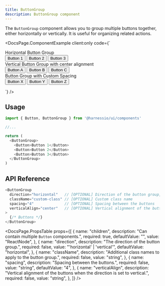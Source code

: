 ```yaml
---
title: ButtonGroup
description: ButtonGroup component
---
```


The `ButtonGroup` component allows you to group multiple buttons together, either horizontally or vertically. It is useful for organizing related actions.


<DocsPage.ComponentExample
  client:only
  code={`<div className="flex flex-wrap gap-2 items-baseline flex-col">
    <div>
      <div className="text-lg font-semibold mb-2">Horizontal Button Group</div>
      <ButtonGroup>
        <Button>Button 1</Button>
        <Button>Button 2</Button>
        <Button>Button 3</Button>
      </ButtonGroup>
    </div>
    <div>
      <div className="text-lg font-semibold mb-2">Vertical Button Group with center alignment</div>
      <ButtonGroup direction="vertical" verticalAlign="center">
        <Button>Button A</Button>
        <Button>Button B</Button>
        <Button>Button C</Button>
      </ButtonGroup>
    </div>
    <div>
      <div className="text-lg font-semibold mb-2">Button Group with Custom Spacing</div>
      <ButtonGroup spacing="2">
        <Button>Button X</Button>
        <Button>Button Y</Button>
        <Button>Button Z</Button>
      </ButtonGroup>
    </div>
  </div>`}
/>

## Usage

```typescript jsx
import { Button, ButtonGroup } from '@harnessio/ui/components'

//...

return (
  <ButtonGroup>
    <Button>Button 1</Button>
    <Button>Button 2</Button>
    <Button>Button 3</Button>
  </ButtonGroup>
)
```

## API Reference

```typescript jsx
<ButtonGroup
  direction="horizontal"   // [OPTIONAL] Direction of the button group, can be 'horizontal' or 'vertical'
  className="custom-class" // [OPTIONAL] Custom class name
  spacing="4"              // [OPTIONAL] Spacing between the buttons
  verticalAlign="center"   // [OPTIONAL] Vertical alignment of the buttons when the direction is set to vertical
>
  {/* Buttons */}
</ButtonGroup>
```

<DocsPage.PropsTable
  props={[
    {
      name: "children",
      description: "Can contain multiple `Button` components.",
      required: true,
      defaultValue: "",
      value: "ReactNode",
    },
    {
      name: "direction",
      description: "The direction of the button group.",
      required: false,
      value: "'horizontal' | 'vertical'",
      defaultValue: "horizontal",
    },
    {
      name: "className",
      description: "Additional class names to apply to the button group.",
      required: false,
      value: "string",
    },
    {
      name: "spacing",
      description: "Spacing between the buttons.",
      required: false,
      value: "string",
      defaultValue: "4",
    },
    {
      name: "verticalAlign",
      description:
        "Vertical alignment of the buttons when the direction is set to vertical.",
      required: false,
      value: "string",
    },
  ]}
/>
